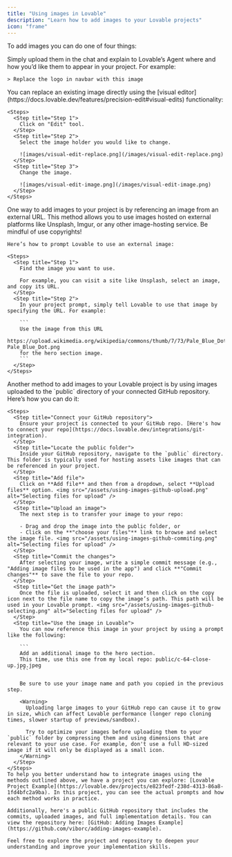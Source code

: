 ```yaml
---
title: "Using images in Lovable"
description: "Learn how to add images to your Lovable projects"
icon: "frame"
---
```


To add images you can do one of four things:

<AccordionGroup>
  <Accordion title="Upload the image to the prompt chat">
    Simply upload them in the chat and explain to Lovable’s Agent where and how you’d like them to appear in your project. For example:

    > Replace the logo in navbar with this image
  </Accordion>
  <Accordion title="Replace it on the visual editor">
    You can replace an existing image directly using the [visual editor](https://docs.lovable.dev/features/precision-edit#visual-edits) functionality:

    <Steps>
      <Step title="Step 1">
        Click on "Edit" tool.
      </Step>
      <Step title="Step 2">
        Select the image holder you would like to change.

        ![images/visual-edit-replace.png](/images/visual-edit-replace.png)
      </Step>
      <Step title="Step 3">
        Change the image.

        ![images/visual-edit-image.png](/images/visual-edit-image.png)
      </Step>
    </Steps>
  </Accordion>
  <Accordion title="Using an external image URL">
    One way to add images to your project is by referencing an image from an external URL. This method allows you to use images hosted on external platforms like Unsplash, Imgur, or any other image-hosting service. Be mindful of use copyrights!

    Here’s how to prompt Lovable to use an external image:

    <Steps>
      <Step title="Step 1">
        Find the image you want to use.

        For example, you can visit a site like Unsplash, select an image, and copy its URL.
      </Step>
      <Step title="Step 2">
        In your project prompt, simply tell Lovable to use that image by specifying the URL. For example:

        ```
        Use the image from this URL 
        https://upload.wikimedia.org/wikipedia/commons/thumb/7/73/Pale_Blue_Dot.png/442px-Pale_Blue_Dot.png 
        for the hero section image.
        ```
      </Step>
    </Steps>
  </Accordion>
  <Accordion title="Using images from your GitHub public directory">
    Another method to add images to your Lovable project is by using images uploaded to the `public` directory of your connected GitHub repository. Here’s how you can do it:

    <Steps>
      <Step title="Connect your GitHub repository">
        Ensure your project is connected to your GitHub repo. [Here's how to connect your repo](https://docs.lovable.dev/integrations/git-integration).
      </Step>
      <Step title="Locate the public folder">
        Inside your GitHub repository, navigate to the `public` directory. This folder is typically used for hosting assets like images that can be referenced in your project.
      </Step>
      <Step title="Add file">
        Click on **Add file** and then from a dropdown, select **Upload files** option. <img src="/assets/using-images-github-upload.png" alt="Selecting files for upload" />
      </Step>
      <Step title="Upload an image">
        The next step is to transfer your image to your repo:

        - Drag and drop the image into the public folder, or
        - Click on the **"choose your files"** link to browse and select the image file. <img src="/assets/using-images-github-commiting.png" alt="Selecting files for upload" />
      </Step>
      <Step title="Commit the changes">
        After selecting your image, write a simple commit message (e.g., "Adding image files to be used in the app") and click **"Commit changes"** to save the file to your repo.
      </Step>
      <Step title="Get the image path">
        Once the file is uploaded, select it and then click on the copy icon next to the file name to copy the image’s path. This path will be used in your Lovable prompt. <img src="/assets/using-images-github-selecting.png" alt="Selecting files for upload" />
      </Step>
      <Step title="Use the image in Lovable">
        You can now reference this image in your project by using a prompt like the following:

        ```
        Add an additional image to the hero section. 
        This time, use this one from my local repo: public/c-64-close-up.jpg.jpeg
        ```

        Be sure to use your image name and path you copied in the previous step.

        <Warning>
          Uploading large images to your GitHub repo can cause it to grow in size, which can affect Lovable performance (longer repo cloning times, slower startup of previews/sandbox).

          Try to optimize your images before uploading them to your `public` folder by compressing them and using dimensions that are relevant to your use case. For example, don't use a full HD-sized image if it will only be displayed as a small icon.
        </Warning>
      </Step>
    </Steps>
    To help you better understand how to integrate images using the methods outlined above, we have a project you can explore: [Lovable Project Example](https://lovable.dev/projects/e823fedf-238d-4313-86a8-1fd4bfc2a9ba). In this project, you can see the actual prompts and how each method works in practice.

    Additionally, here's a public GitHub repository that includes the commits, uploaded images, and full implementation details. You can view the repository here: [GitHub: Adding Images Example](https://github.com/viborc/adding-images-example).

    Feel free to explore the project and repository to deepen your understanding and improve your implementation skills.
  </Accordion>
</AccordionGroup>